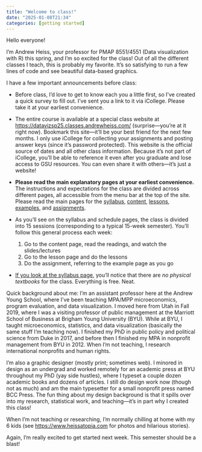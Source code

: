 ```yaml
---
title: "Welcome to class!"
date: "2025-01-08T21:34"
categories: [getting started]
---
```


Hello everyone!

I’m Andrew Heiss, your professor for PMAP 8551/4551 (Data visualization with R) this spring, and I’m so excited for the class! Out of all the different classes I teach, this is probably my favorite. It's so satisfying to run a few lines of code and see beautiful data-based graphics.

I have a few important announcements before class:

- Before class, I’d love to get to know each you a little first, so I’ve created a quick survey to fill out. I’ve sent you a link to it via iCollege. Please take it at your earliest convenience.

- The entire course is available at a special class website at <https://datavizsp25.classes.andrewheiss.com/> (surprise—you're at it right now). Bookmark this site—it'll be your best friend for the next few months. I only use iCollege for collecting your assignments and posting answer keys (since it's password protected). This website is the official source of dates and all other class information. Because it's not part of iCollege, you'll be able to reference it even after you graduate and lose access to GSU resources. You can even share it with others—it's just a website!

- **Please read the main explanatory pages at your earliest convenience.** The instructions and expectations for the class are divided across different pages, all accessible from the menu bar at the top of the site. Please read the main pages for the [syllabus](/syllabus.qmd), [content](/content/index.qmd), [lessons](/lesson/index.qmd), [examples](/example/index.qmd), and [assignments](/assignment/index.qmd).

- As you'll see on the syllabus and schedule pages, the class is divided into 15 sessions (corresponding to a typical 15-week semester). You'll follow this general process each week:

	1. Go to the content page, read the readings, and watch the slides/lectures
	2. Go to the lesson page and do the lessons
	3. Do the assignment, referring to the example page as you go

- [If you look at the syllabus page](/syllabus.qmd#course-materials), you'll notice that there are *no physical textbooks* for the class. Everything is free. Neat.

Quick background about me: I'm an assistant professor here at the Andrew Young School, where I've been teaching MPA/MPP microeconomics, program evaluation, and data visualization. I moved here from Utah in Fall 2019, where I was a visiting professor of public management at the Marriott School of Business at Brigham Young University (BYU). While at BYU, I taught microeconomics, statistics, and data visualization (basically the same stuff I’m teaching now). I finished my PhD in public policy and political science from Duke in 2017, and before then I finished my MPA in nonprofit management from BYU in 2012. When I'm not teaching, I research international nonprofits and human rights.

I'm also a graphic designer (mostly print; sometimes web). I minored in design as an undergrad and worked remotely for an academic press at BYU throughout my PhD (yay side hustles), where I typeset a couple dozen academic books and dozens of articles. I still do design work now (though not as much) and am the main typesetter for a small nonprofit press named BCC Press. The fun thing about my design background is that it spills over into my research, statistical work, and teaching—it's in part why I created this class!

When I’m not teaching or researching, I’m normally chilling at home with my 6 kids (see <https://www.heissatopia.com> for photos and hilarious stories).

Again, I’m really excited to get started next week. This semester should be a blast!
